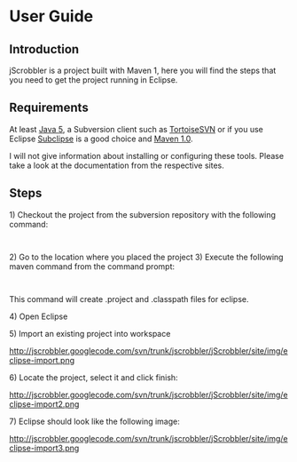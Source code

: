 =User Guide=
== Introduction ==
jScrobbler is a project built with Maven 1, here you will find the steps that you need to get the project running in Eclipse.

== Requirements ==
At least [http://java.sun.com/javase/downloads/index.jsp Java 5], a Subversion client such as  [http://tortoisesvn.tigris.org/ TortoiseSVN] or if you use Eclipse  [http://subclipse.tigris.org/ Subclipse] is a good choice and [http://maven.apache.org/maven-1.x/ Maven 1.0].

I will not give information about installing or configuring these tools. Please take a look at the documentation from the respective sites.

==Steps==

1) Checkout the project from the subversion repository with the following command:
    {{{svn checkout http://jscrobbler.googlecode.com/svn/trunk/jscrobbler}}}
2) Go to the location where you placed the project
3) Execute the following maven command from the command prompt:
    {{{ maven eclipse}}}
This command will create .project and .classpath files for eclipse.

4) Open Eclipse

5) Import an existing project into workspace

http://jscrobbler.googlecode.com/svn/trunk/jscrobbler/jScrobbler/site/img/eclipse-import.png

6) Locate the project, select it and click finish:

http://jscrobbler.googlecode.com/svn/trunk/jscrobbler/jScrobbler/site/img/eclipse-import2.png

7) Eclipse should look like the following image:

http://jscrobbler.googlecode.com/svn/trunk/jscrobbler/jScrobbler/site/img/eclipse-import3.png























